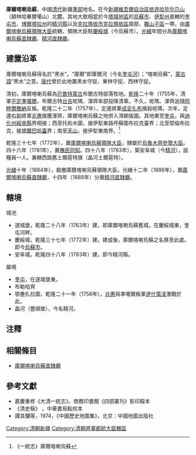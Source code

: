 '''庫爾喀喇烏蘇'''，中國[[清代|清代]]新疆[[準部|準部]]地名。在今[[新疆維吾爾自治區|新疆維吾爾自治區]][[依连哈毕尔尕山|依连哈毕尔尕山]]（額林哈畢爾噶山）北麓。其地大致相當於今[[塔城地區|塔城地區]]的[[烏蘇市|烏蘇市]]、[[伊犁州|伊犁州]]直轄的[[奎屯市|奎屯市]]、[[博爾塔拉州|博爾塔拉州]]的[[精河縣|精河縣]]以及[[克拉瑪依市|克拉瑪依市]][[克拉瑪依區|克拉瑪依區]]南部、[[獨山子區|獨山子區]]一帶。由[[庫爾喀喇烏蘇領隊大臣|庫爾喀喇烏蘇領隊大臣]]統轄，領隊大臣駐[[慶綏城|慶綏城]]（今烏蘇市）。[[光緒|光緒]]年間分為[[庫爾喀喇烏蘇直隸廳|庫爾喀喇烏蘇直隸廳]]、[[精河直隸廳|精河直隸廳]]。

==建置沿革==

庫爾喀喇烏蘇得名於“黑水”。“庫爾”即庫爾河（今名[[奎屯河|奎屯河]]）；“喀喇烏蘇”，[[蒙古語|蒙古語]]“黑水”之意。[[唐代|唐代]]曾於此地置黑水守捉、東林守捉、西林守捉。

清初，庫爾喀喇烏蘇為[[厄魯特蒙古|厄魯特蒙古]]布爾古特部落牧地。[[乾隆|乾隆]]二十年（1755年，清軍[[準噶爾之役|平定準噶爾]]，布爾古特[[台吉|台吉]]呢瑪、渾齊率部投降清軍。不久，呢瑪、渾齊追隨[[阿睦爾撒納|阿睦爾撒納]]反叛。乾隆二十二年（1757年），定邊將軍[[成衮扎布|成衮扎布]]擒殺呢瑪，次年，定邊右副將軍[[兆惠|兆惠]]擒獲渾齊，庫爾喀喇烏蘇之地併入清朝版圖。其地東至[[奎屯|奎屯]]，與[[迪化州|迪化州]][[綏來縣|綏來縣]]界相接；西至托和木圖，接伊犁東路呼蘇圖布拉克臺界；北至鄂倫布拉克，接[[塔爾巴哈臺|塔爾巴哈臺]]界；南至[[天山|天山]]，接伊犁東南界。<ref>《一統志》庫爾喀喇烏蘇</ref>

乾隆三十七年（1772年），置[[庫爾喀喇烏蘇領隊大臣|庫爾喀喇烏蘇領隊大臣]]，隸屬於[[烏魯木齊都統|烏魯木齊參贊大臣]]。四十六年（1781年），置[[撫民同知|撫民同知]]。四十八年（1783年），築安阜城（今[[精河|精河]]），設糧員一人。兼轄西路舊土爾扈特旗（晶河土爾扈特）。

[[光緒|光緒]]十年（1884年），裁撤庫爾喀喇烏蘇領隊大臣。光緒十二年（1886年），置[[庫爾喀喇烏蘇直隸廳|庫爾喀喇烏蘇直隸廳]]，十四年（1888年）分置[[精河直隸廳|精河直隸廳]]。

==轄境==
;城池
*遂城堡，乾隆二十八年（1763年）建，即庫爾喀喇烏蘇舊城，在慶綏城東，奎屯河畔。
*慶綏城，乾隆三十七年（1772年）建。建成後，庫爾喀喇烏蘇之名移至此處。即今[[烏蘇市|烏蘇市]]。
*安阜城，乾隆四十八年（1783年）建，即今精河縣。

;屬境
*[[奎屯|奎屯]]，在遂城堡東。
*布勒哈齊
*鄂壘扎拉圖，乾隆二十一年（1756年），[[兆惠|兆惠]]與準噶爾叛軍[[達什策凌|達什策凌]]激戰於此。
*晶河（豐順堡），今名精河。

==注釋==
{{reflist}}

==相關條目==
*[[庫爾喀喇烏蘇直隸廳|庫爾喀喇烏蘇直隸廳]]

==參考文獻==
*嘉慶重修《大清一統志》，商務印書館《四部叢刊》影印殿本 
*《清史稿》 ，中華書局點校本 
*譚其驤等，1974，《中國歷史地圖集》，北京：中國地圖出版社

{{清代新疆}}

[[Category:清朝新疆|Category:清朝新疆]]
[[Category:清朝將軍都統大臣轄區|Category:清朝將軍都統大臣轄區]]